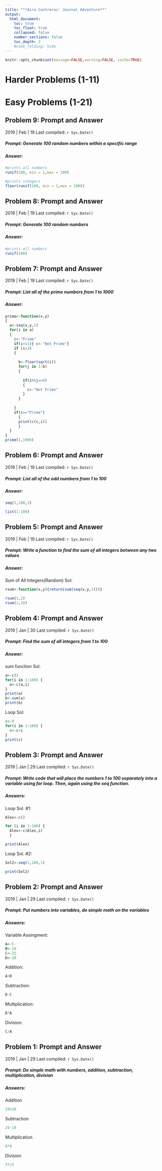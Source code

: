 ```yaml
---
title: "**Aira Contreras' Journal Adventure**"
output:
  html_document:
    toc: true
    toc_float: true
    collapsed: false
    number_sections: false
    toc_depth: 2
    #code_folding: hide
---
```


```r
knitr::opts_chunk$set(message=FALSE,warning=FALSE, cache=TRUE)
```
# Harder Problems (1-11)
# Easy Problems (1-21)

## Problem 9: Prompt and Answer

2019 | Feb | 19 Last compiled: `r Sys.Date()`

##### Prompt: Generate 100 random numbers within a specific range

##### Answer:

```r
#prints all numbers
runif(100, min = 1,max = 100)

#prints integers
floor(runif(100, min = 1,max = 100))

```
## Problem 8: Prompt and Answer

2019 | Feb | 19 Last compiled: `r Sys.Date()`

##### Prompt: Generate 100 random numbers

##### Answer:
```r
#prints all numbers
runif(100)

```


## Problem 7: Prompt and Answer

2019 | Feb | 19 Last compiled: `r Sys.Date()`

##### Prompt: List all of the prime numbers from 1 to 1000

##### Answer:
```r
prime<-function(x,y)
{
  a<-seq(x,y,1)
  for(i in a)
  {
    c<-"Prime"
    if(i<=1){ c<-"Not Prime"}
    if (i>3)
    {
      
      b<-floor(sqrt(i))
      for(j in 2:b)
      {
        
        if(i%%j==0)
        {
          c<-"Not Prime"
        }
      }
      
    }
    if(c=="Prime")
      {
      print(c(c,i))
      }
  }
}
prime(1,1000)
```

## Problem 6: Prompt and Answer

2019 | Feb | 19 Last compiled: `r Sys.Date()`

##### Prompt: List all of the odd numbers from 1 to 100

##### Answer:

```r
seq(1,100,1)

list(1:100)
```


## Problem 5: Prompt and Answer

2019 | Feb | 19 Last compiled: `r Sys.Date()`

##### Prompt: Write a function to find the sum of all integers between any two values

##### Answer:
Sum of All Integers(Random) Sol:
```r
rsum<-function(x,y){return(sum(seq(x,y,1)))}

rsum(1,2)
rsum(1,10)
```

## Problem 4: Prompt and Answer

2019 | Jan | 30 Last compiled: `r Sys.Date()`

##### Prompt: Find the sum of all integers from 1 to 100

##### Answer:
sum function Sol:
```r
a<-c()
for(i in 1:100) {
  a<-c(a,i)
}
print(a)
b<-sum(a)
print(b)
```
Loop Sol:
```r
c<-0
for(i in 1:100) {
  c<-c+i
}
print(c)
```


## Problem 3: Prompt and Answer

2019 | Jan | 29 Last compiled: `r Sys.Date()`

##### Prompt: Write code that will place the numbers 1 to 100 separately into a variable using for loop. Then, again using the seq function.

##### Answers:

Loop Sol. #1:
```r
Alex<-c()

for (i in 1:100) {
  Alex<-c(Alex,i)
  }

print(Alex)
```

Loop Sol. #2:
```r
Sol2<-seq(1,100,1)

print(Sol2)
```


## Problem 2: Prompt and Answer

2019 | Jan | 29 Last compiled: `r Sys.Date()`

##### Prompt: Put numbers into variables, do simple math on the variables

##### Answers:
Variable Assingment:
```r
A<-5
B<-10
C<-25
D<-30
```
Addition:
```r
A+D
```
Subtraction:
```r
D-C
```
Multiplication:
```r
D*A
```
Division:
```r
C/A
```

## Problem 1: Prompt and Answer

2019 | Jan | 29  Last compiled: `r Sys.Date()`

##### Prompt: Do simple math with numbers, addition, subtraction, multiplication, division

##### Answers:
Addition
```r
29+20
```
Subtraction
```r
29-18
```
Multiplication
```r
8*8
```
Division
```r
37/5
```


